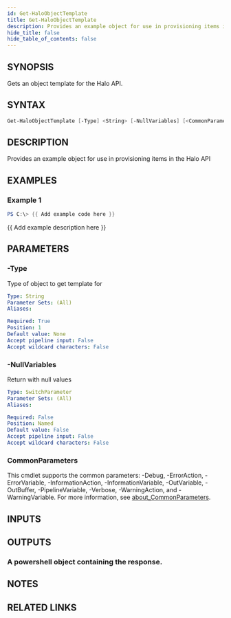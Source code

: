 ```yaml
---
id: Get-HaloObjectTemplate
title: Get-HaloObjectTemplate
description: Provides an example object for use in provisioning items in the Halo API
hide_title: false
hide_table_of_contents: false
---
```


## SYNOPSIS

Gets an object template for the Halo API.

## SYNTAX

```powershell
Get-HaloObjectTemplate [-Type] <String> [-NullVariables] [<CommonParameters>]
```

## DESCRIPTION

Provides an example object for use in provisioning items in the Halo API

## EXAMPLES

### Example 1

```powershell
PS C:\> {{ Add example code here }}
```

{{ Add example description here }}

## PARAMETERS

### -Type

Type of object to get template for

```yaml
Type: String
Parameter Sets: (All)
Aliases:

Required: True
Position: 1
Default value: None
Accept pipeline input: False
Accept wildcard characters: False
```

### -NullVariables

Return with null values

```yaml
Type: SwitchParameter
Parameter Sets: (All)
Aliases:

Required: False
Position: Named
Default value: False
Accept pipeline input: False
Accept wildcard characters: False
```

### CommonParameters

This cmdlet supports the common parameters: -Debug, -ErrorAction, -ErrorVariable, -InformationAction, -InformationVariable, -OutVariable, -OutBuffer, -PipelineVariable, -Verbose, -WarningAction, and -WarningVariable. For more information, see [about_CommonParameters](http://go.microsoft.com/fwlink/?LinkID=113216).

## INPUTS

## OUTPUTS

### A powershell object containing the response.

## NOTES

## RELATED LINKS

